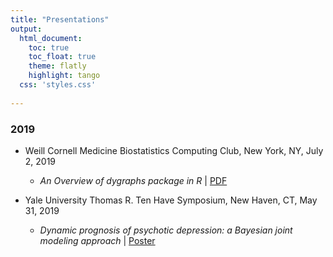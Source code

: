 ```yaml
---
title: "Presentations"
output:
  html_document:
    toc: true
    toc_float: true
    theme: flatly
    highlight: tango
  css: 'styles.css'
  
---
```

<link rel="stylesheet" href="site_libs/academicons-1.8.6/css/academicons.min.css"/>


### 2019



* Weill Cornell Medicine Biostatistics Computing Club, New York, NY, July 2, 2019

    + *An Overview of dygraphs package in R*   | [PDF](slides\dygraphs_ppt_rmd.pdf)
    
* Yale University Thomas R. Ten Have Symposium, New Haven, CT, May 31, 2019

    + *Dynamic prognosis of psychotic depression: a Bayesian joint modeling approach*   | [Poster](poster\Yiyuan_Poster_MH_May2019_SB.pptx)
    

    
